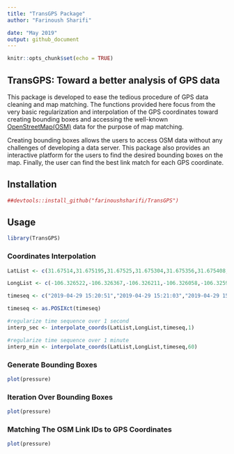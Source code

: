 ```yaml
---
title: "TransGPS Package"
author: "Farinoush Sharifi"

date: "May 2019"
output: github_document
---
```


```r
knitr::opts_chunk$set(echo = TRUE)
```

## TransGPS: Toward a better analysis of GPS data

This package is developed to ease the tedious procedure of GPS data cleaning and map matching. The functions provided here focus from the very basic regularization and interpolation of the GPS coordinates toward creating bounding boxes and accessing the well-known [OpenStreetMap(OSM)](https://www.openstreetmap.org) data for the purpose of map matching. 

Creating bounding boxes allows the users to access OSM data without any challenges of developing a data server. This package also provides an interactive platform for the users to find the desired bounding boxes on the map. Finally, the user can find the best link match for each GPS coordinate.

## Installation

```r
##devtools::install_github("farinoushsharifi/TransGPS")
```

## Usage

```r
library(TransGPS)
```

### Coordinates Interpolation

```r
LatList <- c(31.67514,31.675195,31.67525,31.675304,31.675356,31.675408,31.675467,31.675517,31.675569,31.675623)

LongList <- c(-106.326522,-106.326367,-106.326211,-106.326058,-106.325901,-106.325739,-106.325572,-106.32541,-106.325247,-106.325092)

timeseq <- c("2019-04-29 15:20:51","2019-04-29 15:21:03","2019-04-29 15:21:06","2019-04-29 15:21:15","2019-04-29 15:21:17","2019-04-29 15:21:32","2019-04-29 15:21:34","2019-04-29 15:21:51","2019-04-29 15:22:09","2019-04-29 15:22:36")

timeseq <- as.POSIXct(timeseq)

#regularize time sequence over 1 second
interp_sec <- interpolate_coords(LatList,LongList,timeseq,1)

#regularize time sequence over 1 minute
interp_min <- interpolate_coords(LatList,LongList,timeseq,60)
```

### Generate Bounding Boxes

```r
plot(pressure)
```

### Iteration Over Bounding Boxes

```r
plot(pressure)
```

### Matching The OSM Link IDs to GPS Coordinates

```r
plot(pressure)
```

